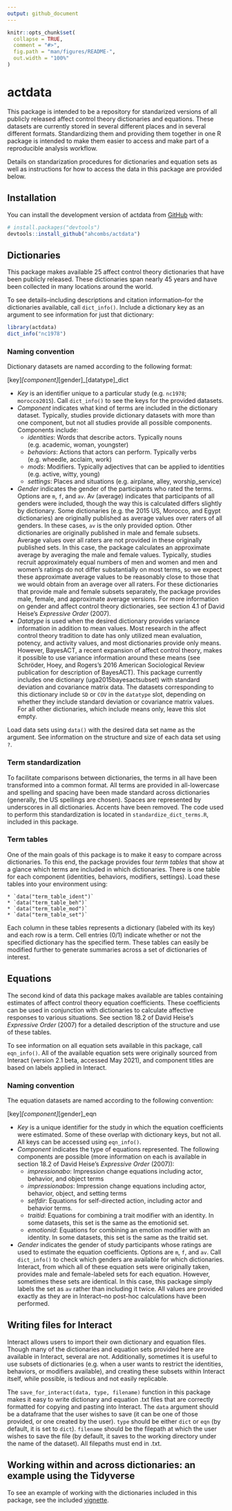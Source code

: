 ```yaml
---
output: github_document
---
```


<!-- README.md is generated from README.Rmd. Please edit that file -->

```r
knitr::opts_chunk$set(
  collapse = TRUE,
  comment = "#>",
  fig.path = "man/figures/README-",
  out.width = "100%"
)
```

# actdata

<!-- badges: start -->
<!-- badges: end -->

This package is intended to be a repository for standarized versions of all publicly released affect control theory dictionaries and equations. These datasets are currently stored in several different places and in several different formats. Standardizing them and providing them together in one R package is intended to make them easier to access and make part of a reproducible analysis workflow.

Details on standarization procedures for dictionaries and equation sets as well as instructions for how to access the data in this package are provided below. 

## Installation

You can install the development version of actdata from [GitHub](https://github.com/) with:

``` r
# install.packages("devtools")
devtools::install_github("ahcombs/actdata")
```

## Dictionaries

This package makes available 25 affect control theory dictionaries that have been publicly released. These dictionaries span nearly 45 years and have been collected in many locations around the world. 

To see details--including descriptions and citation information--for the dictionaries available, call `dict_info()`. Include a dictionary key as an argument to see information for just that dictionary: 

```r
library(actdata)
dict_info("nc1978")
```

### Naming convention

Dictionary datasets are named according to the following format: 

[key]_[component]_[gender]_[datatype]_dict

* *Key* is an identifier unique to a particular study (e.g. `nc1978`; `morocco2015`). Call `dict_info()` to see the keys for the provided datasets. 
* *Component* indicates what kind of terms are included in the dictionary dataset. Typically, studies provide dictionary datasets with more than one component, but not all studies provide all possible components. Components include: 
    * *identities*: Words that describe actors. Typically nouns (e.g. academic, woman, youngster)
    * *behaviors*: Actions that actors can perform. Typically verbs (e.g. wheedle, acclaim, work)
    * *mods*: Modifiers. Typically adjectives that can be applied to identities (e.g. active, witty, young)
    * *settings*: Places and situations (e.g. airplane, alley, worship_service)
* *Gender* indicates the gender of the participants who rated the terms. Options are `m`, `f`, and `av`. Av (average) indicates that participants of all genders were included, though the way this is calculated differs slightly by dictionary. Some dictionaries (e.g. the 2015 US, Morocco, and Egypt dictionaries) are originally published as average values over raters of all genders. In these cases, `av` is the only provided option. Other dictionaries are originally published in male and female subsets. Average values over all raters are not provided in these originally published sets. In this case, the package calculates an approximate average by averaging the male and female values. Typically, studies recruit approximately equal numbers of men and women and men and women's ratings do not differ substantially on most terms, so we expect these approximate average values to be reasonably close to those that we would obtain from an average over all raters. For these dictionaries that provide male and female subsets separately, the package provides male, female, and approximate average versions. For more information on gender and affect control theory dictionaries, see section 4.1 of David Heise's *Expressive Order* (2007). 
* *Datatype* is used when the desired dictionary provides variance information in addition to mean values. Most research in the affect control theory tradition to date has only utilized mean evaluation, potency, and activity values, and most dictionaries provide only means. However, BayesACT, a recent expansion of affect control theory, makes it possible to use variance information around these means (see Schröder, Hoey, and Rogers's 2016 American Sociological Review publication for description of BayesACT). This package currently includes one dictionary  (uga2015bayesactsubset) with standard deviation and covariance matrix data. The datasets corresponding to this dictionary include `SD` or `COV` in the `datatype` slot, depending on whether they include standard deviation or covariance matrix values. For all other dictionaries, which include means only, leave this slot empty. 

Load data sets using `data()` with the desired data set name as the argument. See information on the structure and size of each data set using `?`.

### Term standardization

To facilitate comparisons between dictionaries, the terms in all have been transformed into a common format. All terms are provided in all-lowercase and spelling and spacing have been made standard across dictionaries (generally, the US spellings are chosen). Spaces are represented by underscores in all dictionaries. Accents have been removed. The code used to perform this standardization is located in `standardize_dict_terms.R`, included in this package. 

### Term tables

One of the main goals of this package is to make it easy to compare across dictionaries. To this end, the package provides four *term tables* that show at a glance which terms are included in which dictionaries. There is one table for each component (identities, behaviors, modifiers, settings). Load these tables into your environment using: 

    * `data("term_table_ident")`
    * `data("term_table_beh")`
    * `data("term_table_mod")`
    * `data("term_table_set")`
    
Each column in these tables represents a dictionary (labeled with its key) and each row is a term. Cell entries (0/1) indicate whether or not the specified dictionary has the specified term. These tables can easily be modified further to generate summaries across a set of dictionaries of interest. 

## Equations

The second kind of data this package makes available are tables containing estimates of affect control theory equation coefficients. These coefficients can be used in conjunction with dictionaries to calculate affective responses to various situations. See section 18.2 of David Heise's *Expressive Order* (2007) for a detailed description of the structure and use of these tables.

To see information on all equation sets available in this package, call `eqn_info()`. All of the available equation sets were originally sourced from Interact (version 2.1 beta, accessed May 2021), and component titles are based on labels applied in Interact.

### Naming convention

The equation datasets are named according to the following convention:

[key]_[component]_[gender]_eqn

* *Key* is a unique identifier for the study in which the equation coefficients were estimated. Some of these overlap with dictionary keys, but not all. All keys can be accessed using `eqn_info()`.
* *Component* indicates the type of equations represented. The following components are possible (more information on each is available in section 18.2 of David Heise's *Expressive Order* (2007)): 
    * *impressionabo*: Impression change equations including actor, behavior, and object terms
    * *impressionabos*: Impression change equations including actor, behavior, object, and setting terms
    * *selfdir*: Equations for self-directed action, including actor and behavior terms.
    * *traitid*: Equations for combining a trait modifier with an identity. In some datasets, this set is the same as the emotionid set.
    * *emotionid*: Equations for combining an emotion modifier with an identity. In some datasets, this set is the same as the traitid set.
* *Gender* indicates the gender of study participants whose ratings are used to estimate the equation coefficients. Options are `m`, `f`, and `av`. Call `dict_info()` to check which genders are available for which dictionaries. Interact, from which all of these equation sets were originally taken, provides male and female-labeled sets for each equation. However, sometimes these sets are identical. In this case, this package simply labels the set as `av` rather than including it twice. All values are provided exactly as they are in Interact--no post-hoc calculations have been performed. 

## Writing files for Interact

Interact allows users to import their own dictionary and equation files. Though many of the dictionaries and equation sets provided here are available in Interact, several are not. Additionally, sometimes it is useful to use subsets of dictionaries (e.g. when a user wants to restrict the identities, behaviors, or modifiers available), and creating these subsets within Interact itself, while possible, is tedious and not easily replicable.

The `save_for_interact(data, type, filename)` function in this package makes it easy to write dictionary and equation .txt files that are correctly formatted for copying and pasting into Interact. The `data` argument should be a dataframe that the user wishes to save (it can be one of those provided, or one created by the user). `type` should be either `dict` or `eqn` (by default, it is set to `dict`). `filename` should be the filepath at which the user wishes to save the file (by default, it saves to the working directory under the name of the dataset). All filepaths must end in .txt. 

## Working within and across dictionaries: an example using the Tidyverse

To see an example of working with the dictionaries included in this package, see the included [vignette](tidyversesubsetexample.html).
